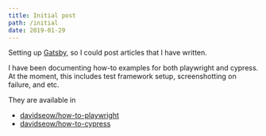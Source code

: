 ```yaml
---
title: Initial post
path: /initial
date: 2019-01-29
---
```


Setting up [Gatsby](https://www.gatsbyjs.com/), so I could post articles that I have written.

I have been documenting how-to examples for both playwright and cypress. At the moment, this includes test framework setup, screenshotting on failure, and etc.

They are available in

- [davidseow/how-to-playwright](https://github.com/davidseow/how-to-playwright)
- [davidseow/how-to-cypress](https://github.com/davidseow/how-to-cypress)
